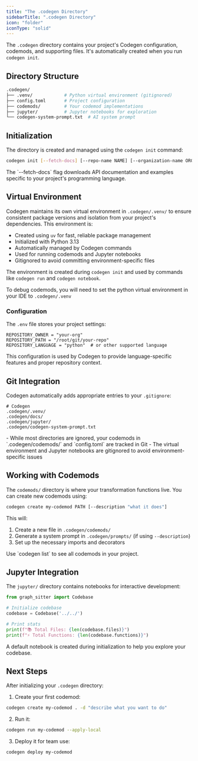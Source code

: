 ```yaml
---
title: "The .codegen Directory"
sidebarTitle: ".codegen Directory"
icon: "folder"
iconType: "solid"
---
```


The `.codegen` directory contains your project's Codegen configuration, codemods, and supporting files. It's automatically created when you run `codegen init`.

## Directory Structure

```bash
.codegen/
├── .venv/            # Python virtual environment (gitignored)
├── config.toml       # Project configuration
├── codemods/         # Your codemod implementations
├── jupyter/          # Jupyter notebooks for exploration
└── codegen-system-prompt.txt  # AI system prompt
```

## Initialization

The directory is created and managed using the `codegen init` command:

```bash
codegen init [--fetch-docs] [--repo-name NAME] [--organization-name ORG]
```

<Note>
The `--fetch-docs` flag downloads API documentation and examples specific to your project's programming language.
</Note>

## Virtual Environment

Codegen maintains its own virtual environment in `.codegen/.venv/` to ensure consistent package versions and isolation from your project's dependencies. This environment is:

- Created using `uv` for fast, reliable package management
- Initialized with Python 3.13
- Automatically managed by Codegen commands
- Used for running codemods and Jupyter notebooks
- Gitignored to avoid committing environment-specific files

The environment is created during `codegen init` and used by commands like `codegen run` and `codegen notebook`.

<Note>To debug codemods, you will need to set the python virtual environment in your IDE to `.codegen/.venv`</Note>

### Configuration

The `.env` file stores your project settings:

```env
REPOSITORY_OWNER = "your-org"
REPOSITORY_PATH = "/root/git/your-repo"
REPOSITORY_LANGUAGE = "python"  # or other supported language
```

This configuration is used by Codegen to provide language-specific features and proper repository context.

## Git Integration

Codegen automatically adds appropriate entries to your `.gitignore`:

```gitignore
# Codegen
.codegen/.venv/
.codegen/docs/
.codegen/jupyter/
.codegen/codegen-system-prompt.txt
```

<Info>
- While most directories are ignored, your codemods in `.codegen/codemods/` and `config.toml` are tracked in Git
- The virtual environment and Jupyter notebooks are gitignored to avoid environment-specific issues
</Info>

## Working with Codemods

The `codemods/` directory is where your transformation functions live. You can create new codemods using:

```bash
codegen create my-codemod PATH [--description "what it does"]
```

This will:
1. Create a new file in `.codegen/codemods/`
2. Generate a system prompt in `.codegen/prompts/` (if using `--description`)
3. Set up the necessary imports and decorators

<Tip>
Use `codegen list` to see all codemods in your project.
</Tip>

## Jupyter Integration

The `jupyter/` directory contains notebooks for interactive development:

```python
from graph_sitter import Codebase

# Initialize codebase
codebase = Codebase('../../')

# Print stats
print(f"📚 Total Files: {len(codebase.files)}")
print(f"⚡ Total Functions: {len(codebase.functions)}")
```

<Note>
A default notebook is created during initialization to help you explore your codebase.
</Note>

## Next Steps

After initializing your `.codegen` directory:

1. Create your first codemod:
```bash
codegen create my-codemod . -d "describe what you want to do"
```

2. Run it:
```bash
codegen run my-codemod --apply-local
```

3. Deploy it for team use:
```bash
codegen deploy my-codemod
```
